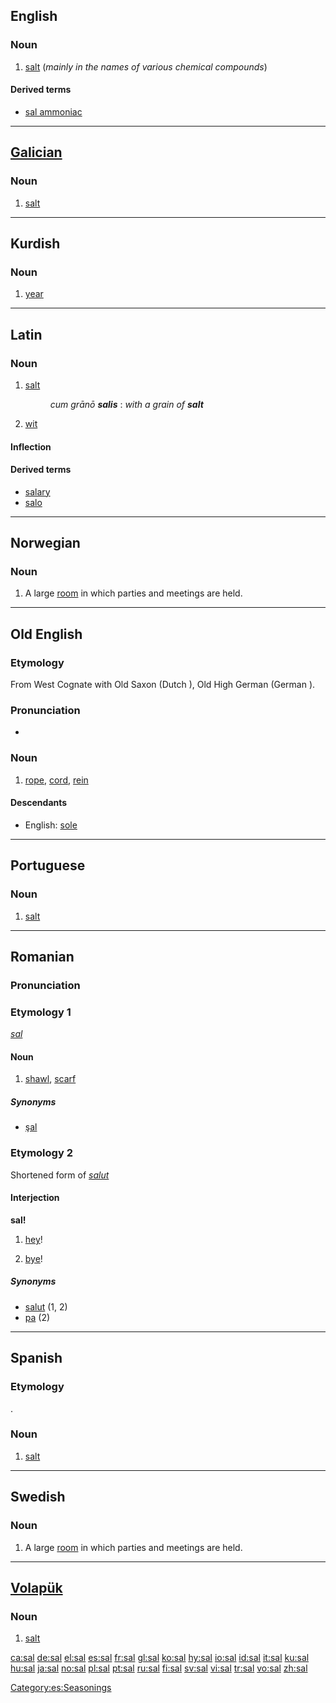 {{see|Sal|şal}}
==English==

===Noun===
{{en-noun|-}}

# {{context|chemistry|obsolete}} [[salt]] (''mainly in the names of various chemical compounds'')

====Derived terms====
*[[sal ammoniac]]

----

==[[Galician]]==

===Noun===
{{infl|gl|noun}}

# [[salt]]

----

==Kurdish==

===Noun===
{{infl|tr|noun|gender=f}}

# [[year]]

----

==Latin==

===Noun===
{{infl|la|noun|head=sāl|g=m}}

# [[salt]]
#: ''cum grānō '''salis''''' : ''with a grain of '''salt'''''
# [[wit]]

====Inflection====
{{ladecl3}}
{{la-decl-3rd|M|sāl|sal}}

====Derived terms====
*[[salary]]
*[[salo]]

----

==Norwegian==

===Noun===
{{no-noun-m1|sal}}

# A large [[room]] in which parties and meetings are held.

----

==Old English==

===Etymology===
From West {{Ger.|ang}} Cognate with Old Saxon {{term|sel|sēl}} (Dutch {{term|zeel|lang=nl}}), Old High German {{term|seil|lang=goh}} (German {{term|Seil|lang=de}}).

===Pronunciation===
*{{IPA|/sɑːl/}}

===Noun===
{{infl|ang|noun|head=sāl|g=m|plural|sālas}}

# [[rope]], [[cord]], [[rein]]

====Descendants====
*English: [[sole]]

----

==Portuguese==

===Noun===
{{infl|pt|noun}}

# [[salt]]

----

==Romanian==

===Pronunciation===
{{IPA|[sal]|lang=ro}}

===Etymology 1===
{{Turk.|ro}} ''[[#Turkish|sal]]''

====Noun====
{{ro-noun|gend=n|pl=saluri}}

# {{rare|lang=ro}} [[shawl]], [[scarf]]

=====Synonyms=====
*[[şal]]

===Etymology 2===
Shortened form of ''[[salut]]''

====Interjection====
'''sal!'''

# {{informal|lang=ro}} [[hey]]!
# {{informal|lang=ro}} [[bye]]!

=====Synonyms=====
*[[salut]] (1, 2)
*[[pa]] (2)

----

==Spanish==

===Etymology===
{{L.|es}} {{term|sal|lang=la}}.

===Noun===
{{es-noun-f|pl=sales}}

# [[salt]]

[[Category:es:Seasonings]]

----

==Swedish==
{{sv-noun|gender=Common|sal|salen|salar|salarna|sals|salens|salars|salarnas}}

===Noun===
{{infl|sv|noun}}

# A large [[room]] in which parties and meetings are held.

----

==[[Volapük]]==

===Noun===
{{infl|vo|noun}}

# [[salt]]

[[ca:sal]]
[[de:sal]]
[[el:sal]]
[[es:sal]]
[[fr:sal]]
[[gl:sal]]
[[ko:sal]]
[[hy:sal]]
[[io:sal]]
[[id:sal]]
[[it:sal]]
[[ku:sal]]
[[hu:sal]]
[[ja:sal]]
[[no:sal]]
[[pl:sal]]
[[pt:sal]]
[[ru:sal]]
[[fi:sal]]
[[sv:sal]]
[[vi:sal]]
[[tr:sal]]
[[vo:sal]]
[[zh:sal]]